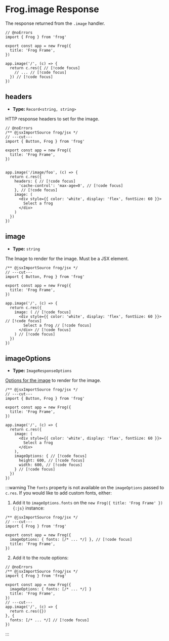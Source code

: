 # Frog.image Response

The response returned from the `.image` handler.

```tsx twoslash
// @noErrors
import { Frog } from 'frog'
 
export const app = new Frog({
  title: 'Frog Frame',
})

app.image('/', (c) => {
  return c.res({ // [!code focus]
    // ... // [!code focus]
  }) // [!code focus]
})
```

## headers

- **Type:** `Record<string, string>`

HTTP response headers to set for the image.

```tsx twoslash
// @noErrors
/** @jsxImportSource frog/jsx */
// ---cut---
import { Button, Frog } from 'frog'
 
export const app = new Frog({
  title: 'Frog Frame',
})

 
app.image('/image/foo', (c) => {
  return c.res({
    headers: { // [!code focus]
      'cache-control': 'max-age=0', // [!code focus]
    }, // [!code focus]
    image: (
      <div style={{ color: 'white', display: 'flex', fontSize: 60 }}>
        Select a frog
      </div>
    )
  })
})
```

## image

- **Type:** `string`

The Image to render for the image. Must be a JSX element.

```tsx twoslash
/** @jsxImportSource frog/jsx */
// ---cut---
import { Button, Frog } from 'frog'
 
export const app = new Frog({
  title: 'Frog Frame',
})
 
app.image('/', (c) => {
  return c.res({
    image: ( // [!code focus]
      <div style={{ color: 'white', display: 'flex', fontSize: 60 }}> // [!code focus]
        Select a frog // [!code focus]
      </div> // [!code focus]
    ) // [!code focus]
  })
})
```

## imageOptions

- **Type:** `ImageResponseOptions`

[Options for the image](https://vercel.com/docs/functions/og-image-generation/og-image-api) to render for the image.

```tsx twoslash
/** @jsxImportSource frog/jsx */
// ---cut---
import { Button, Frog } from 'frog'
 
export const app = new Frog({
  title: 'Frog Frame',
})
 
app.image('/', (c) => {
  return c.res({
    image: ( 
      <div style={{ color: 'white', display: 'flex', fontSize: 60 }}> 
        Select a frog 
      </div> 
    ), 
    imageOptions: { // [!code focus]
      height: 600, // [!code focus]
      width: 600, // [!code focus]
    } // [!code focus]
  })
})
```

:::warning
The `fonts` property is not available on the `imageOptions` passed to `c.res`. If you would like to add custom fonts, either:

1. Add it to `imageOptions.fonts` on the `new Frog({ title: 'Frog Frame' }){:js}` instance:

```tsx twoslash
/** @jsxImportSource frog/jsx */
// ---cut---
import { Frog } from 'frog'
 
export const app = new Frog({
  imageOptions: { fonts: [/* ... */] }, // [!code focus]
  title: 'Frog Frame',
})
```

2. Add it to the route options:

```tsx twoslash
// @noErrors
/** @jsxImportSource frog/jsx */
import { Frog } from 'frog'
 
export const app = new Frog({
  imageOptions: { fonts: [/* ... */] }
  title: 'Frog Frame',
})
// ---cut---
app.image('/', (c) => {
  return c.res({})
}, {
  fonts: [/* ... */] // [!code focus]
})
```

:::

